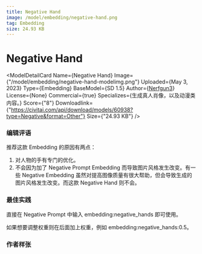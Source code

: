 ```yaml
---
title: Negative Hand
image: /model/embedding/negative-hand.png
tag: Embedding
size: 24.93 KB
---
```


# Negative Hand

<ModelDetailCard 
  Name={<span>Negative Hand</span>}
  Image={"/model/embedding/negative-hand-modelimg.png"}
  Uploaded={<span>May 3, 2023</span>}
  Type={<span>Embedding</span>}
  BaseModel={<span>SD 1.5</span>}
  Author={<a href="https://civitai.com/user/Nerfgun3">Nerfgun3</a>}
  License={<span>None</span>}
  Commercial={true}
  Specializes={<span>生成真人肖像，以及动漫类内容。</span>}
  Score={"8"}
  Downloadlink={"https://civitai.com/api/download/models/60938?type=Negative&format=Other"}
  Size={"24.93 KB"}
/>

### 编辑评语
推荐这款 Embedding 的原因有两点：

1. 对人物的手有专门的优化。
2. 不会因为加了 Negative Prompt Embedding 而导致图片风格发生改变。有一些 Negative Embedding 
虽然对提高图像质量有很大帮助，但会导致生成的图片风格发生改变。而这款 Negative Hand 则不会。

### 最佳实践
直接在 Negative Prompt 中输入 embedding:negative_hands 即可使用。

如果想要调整权重则在后面加上权重，例如 embedding:negative_hands:0.5。


### 作者样张

<br/>
<PhotoProvider>
  <PhotoView src="/model/embedding/003.png">
    <img src="/model/embedding/003.png" alt="" className='rounded-lg'/>
  </PhotoView>
</PhotoProvider>
